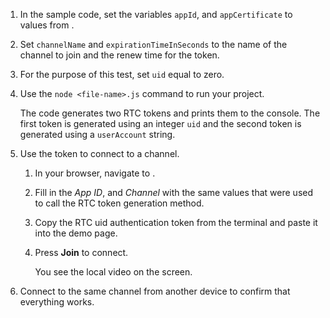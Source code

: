 <PlatformWrapper platform="electron">
        
1.  In the sample code, set the variables `appId`, and `appCertificate` to values from <Vg k="CONSOLE" />.

2.  Set `channelName` and `expirationTimeInSeconds` to the name of the channel to join and the renew time for the token.

3.  For the purpose of this test, set `uid` equal to zero.

4.  Use the `node <file-name>.js` command to run your project.

    The code generates two RTC tokens and prints them to the console. The first token is generated using an integer `uid` and the second token is generated using a `userAccount` string.

5.  Use the token to connect to a <Vpd k="NAME"/> channel.

    1.  In your browser, navigate to <Vg k="DEMO-PAGE-LINK" />.

    2.  Fill in the *App ID*, and *Channel* with the same values that were used to call the RTC token generation method.

    3.  Copy the RTC uid authentication token from the terminal and paste it into the demo page.

    4.  Press **Join** to connect.

        You see the local video on the screen.

6.  Connect to the same channel from another device to confirm that everything works.
</PlatformWrapper>
